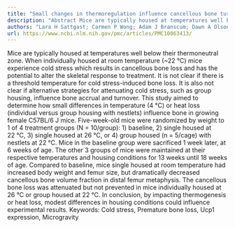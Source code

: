 ```yaml
---
title: "Small changes in thermoregulation influence cancellous bone turnover balance in distal femur metaphysis in growing female mice"
description: "Abstract Mice are typically housed at temperatures well below their thermoneutral zone. When individually housed at room temperature (~22 °C) mice experience cold stress which results in cancellous bo..."
authors: "Lara H Sattgast; Carmen P Wong; Adam J Branscum; Dawn A Olson; Allan M Aguirre-Burk; Urszula T Iwaniec; Russell T Turner"
url: https://www.ncbi.nlm.nih.gov/pmc/articles/PMC10063413/
---
```


Mice are typically housed at temperatures well below their thermoneutral zone. When individually housed at room temperature (~22 °C) mice experience cold stress which results in cancellous bone loss and has the potential to alter the skeletal response to treatment. It is not clear if there is a threshold temperature for cold stress-induced bone loss. It is also not clear if alternative strategies for attenuating cold stress, such as group housing, influence bone accrual and turnover. This study aimed to determine how small differences in temperature (4 °C) or heat loss (individual versus group housing with nestlets) influence bone in growing female C57BL/6 J mice. Five-week-old mice were randomized by weight to 1 of 4 treatment groups (N = 10/group): 1) baseline, 2) single housed at 22 °C, 3) single housed at 26 °C, or 4) group housed (n = 5/cage) with nestlets at 22 °C. Mice in the baseline group were sacrificed 1 week later, at 6 weeks of age. The other 3 groups of mice were maintained at their respective temperatures and housing conditions for 13 weeks until 18 weeks of age. Compared to baseline, mice single housed at room temperature had increased body weight and femur size, but dramatically decreased cancellous bone volume fraction in distal femur metaphysis. The cancellous bone loss was attenuated but not prevented in mice individually housed at 26 °C or group housed at 22 °C. In conclusion, by impacting thermogenesis or heat loss, modest differences in housing conditions could influence experimental results. Keywords: Cold stress, Premature bone loss, Ucp1 expression, Microgravity
